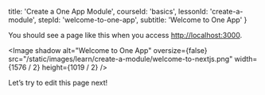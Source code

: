
  title: 'Create a One App Module',
  courseId: 'basics',
  lessonId: 'create-a-module',
  stepId: 'welcome-to-one-app',
  subtitle: 'Welcome to One App'
}

You should see a page like this when you access [http://localhost:3000](http://localhost:3000).

<Image
  shadow
  alt="Welcome to One App"
  oversize={false}
  src="/static/images/learn/create-a-module/welcome-to-nextjs.png"
  width={1576 / 2}
  height={1019 / 2}
/>

Let’s try to edit this page next!

